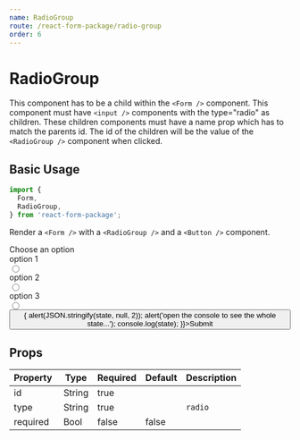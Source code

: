 ```yaml
---
name: RadioGroup
route: /react-form-package/radio-group
order: 6
---
```



# RadioGroup

This component has to be a child within the `<Form />` component. This component must have `<input />` components with the type="radio" as children. These children components must have a name prop which has to match the parents id. The id of the children will be the value of the `<RadioGroup />` component when clicked.

## Basic Usage

```jsx
import {
  Form,
  RadioGroup,
} from 'react-form-package';
```

Render a `<Form />` with a `<RadioGroup />` and a `<Button />` component.

<Playground>
  <Form>
    <div>
      <div>
        Choose an option
      </div>
      <RadioGroup type="radio" id="option">
        <div>
          <div>
            option 1
          </div>
          <input type="radio" name="option" id="option1" />
        </div>
        <div>
          <div>
            option 2
          </div>
          <input type="radio" name="option" id="option2" />
        </div>
        <div>
          <div>
            option 3
          </div>
          <input type="radio" name="option" id="option3" />
        </div>
      </RadioGroup>
      <div>
        <Button id="submit" type="submit" onClick={(state) => {
          alert(JSON.stringify(state, null, 2));
          alert('open the console to see the whole state...');
          console.log(state);
        }}>Submit</Button>
      </div>
    </div>
  </Form>
</Playground>

## Props

Property | Type | Required | Default | Description
---|---|---|---|---
id | String | true | | 
type | String | true | | `radio`
required | Bool | false | false |


